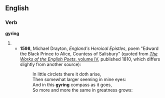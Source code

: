 ==English==

===Verb===
'''gyring'''

# {{present participle of|[[gyre]]}}
#* '''1598''', Michael Drayton, ''England's Heroical Epistles'', poem "Edward the Black Prince to Alice, Countess of Salisbury" (quoted from [http://www.archive.org/details/worksenglishpoe147johngoog ''The Works of the English Poets'', volume IV], published 1810, which differs slightly from another source):
#*: In little circlets there it doth arise,<br>Then somewhat larger seeming in mine eyes:<br>And in this '''gyring''' compass as it goes,<br>So more and more the same in greatness grows: